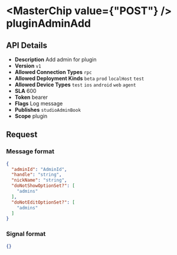 
# <MasterChip value={"POST"} /> pluginAdminAdd

## API Details

- **Description** Add admin for plugin
- **Version** `v1`
- **Allowed Connection Types** `rpc` 
- **Allowed Deployment Kinds** `beta` `prod` `localHost` `test` 
- **Allowed Device Types** `test` `ios` `android` `web` `agent` 
- **SLA** 600
- **Token** bearer
- **Flags** Log message
- **Publishes** `studioAdminBook` 
- **Scope** plugin


## Request

### Message format

```json
{
  "adminId": "AdminId",
  "handle": "string",
  "nickName": "string",
  "doNotShowOptionSet?": [
    "admins"
  ],
  "doNotEditOptionSet?": [
    "admins"
  ]
}
```

### Signal format

```json
{}
```

